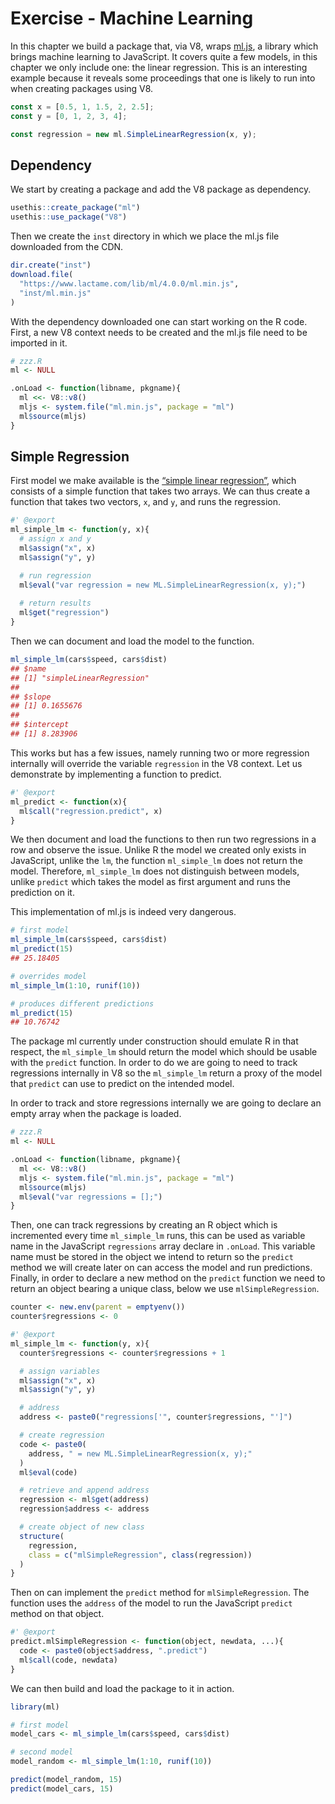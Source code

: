 # Exercise - Machine Learning {#v8-ml}

In this chapter we build a package that, via V8, wraps [ml.js](https://github.com/mljs/ml), a library which brings machine learning to JavaScript. It covers quite a few models, in this chapter we only include one: the linear regression. This is an interesting example because it reveals some proceedings that one is likely to run into when creating packages using V8.

```js
const x = [0.5, 1, 1.5, 2, 2.5];
const y = [0, 1, 2, 3, 4];

const regression = new ml.SimpleLinearRegression(x, y);
```

## Dependency {#v8-ml-dependency}

We start by creating a package and add the V8 package as dependency.

```r
usethis::create_package("ml")
usethis::use_package("V8")
```

Then we create the `inst` directory in which we place the ml.js file downloaded from the CDN.

```r
dir.create("inst")
download.file(
  "https://www.lactame.com/lib/ml/4.0.0/ml.min.js", 
  "inst/ml.min.js"
)
```

With the dependency downloaded one can start working on the R code. First, a new V8 context needs to be created and the ml.js file need to be imported in it.

```r
# zzz.R
ml <- NULL

.onLoad <- function(libname, pkgname){
  ml <<- V8::v8()
  mljs <- system.file("ml.min.js", package = "ml")
  ml$source(mljs)
}
```

## Simple Regression {#v8-ml-regression}

First model we make available is the ["simple linear regression"](https://github.com/mljs/regression-simple-linear), which consists of a simple function that takes two arrays. We can thus create a function that takes two vectors, `x`, and `y`, and runs the regression.

```r
#' @export 
ml_simple_lm <- function(y, x){
  # assign x and y
  ml$assign("x", x)
  ml$assign("y", y)

  # run regression
  ml$eval("var regression = new ML.SimpleLinearRegression(x, y);")
  
  # return results
  ml$get("regression")
}
```

Then we can document and load the model to the function.

```r
ml_simple_lm(cars$speed, cars$dist)
## $name
## [1] "simpleLinearRegression"
## 
## $slope
## [1] 0.1655676
## 
## $intercept
## [1] 8.283906
```

This works but has a few issues, namely running two or more regression internally will override the variable `regression` in the V8 context. Let us demonstrate by implementing a function to predict.

```r
#' @export
ml_predict <- function(x){
  ml$call("regression.predict", x)
}
```

We then document and load the functions to then run two regressions in a row and observe the issue. Unlike R the model we created only exists in JavaScript, unlike the `lm`, the function `ml_simple_lm` does not return the model. Therefore, `ml_simple_lm` does not distinguish between models, unlike `predict` which takes the model as first argument and runs the prediction on it.

This implementation of ml.js is indeed very dangerous.

```r
# first model
ml_simple_lm(cars$speed, cars$dist)
ml_predict(15)
## 25.18405

# overrides model
ml_simple_lm(1:10, runif(10))

# produces different predictions
ml_predict(15)
## 10.76742
```

The package ml currently under construction should emulate R in that respect, the `ml_simple_lm` should return the model which should be usable with the `predict` function. In order to do we are going to need to track regressions internally in V8 so the `ml_simple_lm` return a proxy of the model that `predict` can use to predict on the intended model.

In order to track and store regressions internally we are going to declare an empty array when the package is loaded.

```r
# zzz.R
ml <- NULL

.onLoad <- function(libname, pkgname){
  ml <<- V8::v8()
  mljs <- system.file("ml.min.js", package = "ml")
  ml$source(mljs)
  ml$eval("var regressions = [];")
}
```

Then, one can track regressions by creating an R object which is incremented every time `ml_simple_lm` runs, this can be used as variable name in the JavaScript `regressions` array declare in `.onLoad`. This variable name must be stored in the object we intend to return so the `predict` method we will create later on can access the model and run predictions. Finally, in order to declare a new method on the `predict` function we need to return an object bearing a unique class, below we use `mlSimpleRegression`.

```r
counter <- new.env(parent = emptyenv())
counter$regressions <- 0

#' @export 
ml_simple_lm <- function(y, x){
  counter$regressions <- counter$regressions + 1

  # assign variables
  ml$assign("x", x)
  ml$assign("y", y)

  # address
  address <- paste0("regressions['", counter$regressions, "']")

  # create regression
  code <- paste0(
    address, " = new ML.SimpleLinearRegression(x, y);"
  )
  ml$eval(code)

  # retrieve and append address
  regression <- ml$get(address)
  regression$address <- address

  # create object of new class
  structure(
    regression, 
    class = c("mlSimpleRegression", class(regression))
  )
}
```

Then on can implement the `predict` method for `mlSimpleRegression`. The function uses the `address` of the model to run the JavaScript `predict` method on that object.

```r
#' @export 
predict.mlSimpleRegression <- function(object, newdata, ...){
  code <- paste0(object$address, ".predict")
  ml$call(code, newdata)
}
```

We can then build and load the package to it in action.

```r
library(ml)

# first model
model_cars <- ml_simple_lm(cars$speed, cars$dist)

# second model
model_random <- ml_simple_lm(1:10, runif(10))

predict(model_random, 15)
predict(model_cars, 15)
```
